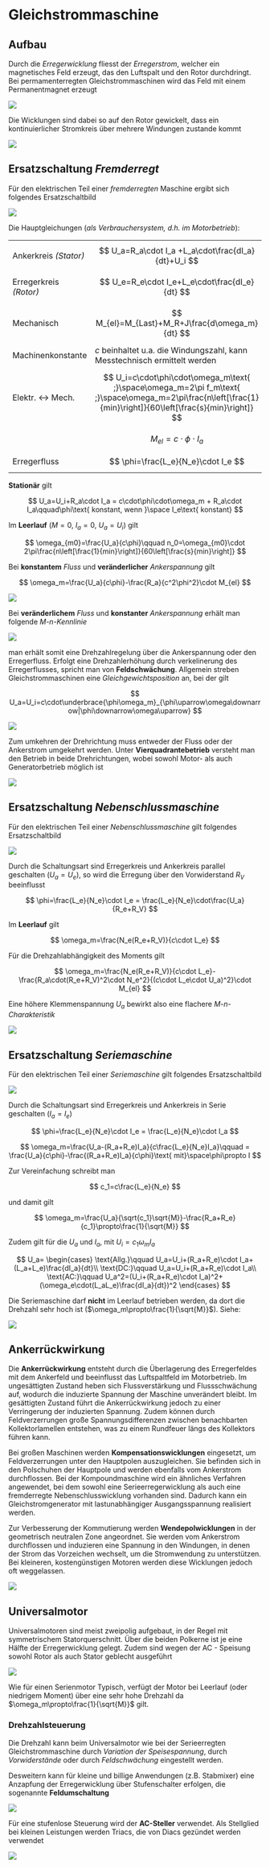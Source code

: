 # Gleichstrommaschine

## Aufbau

Durch die *Erregerwicklung* fliesst der *Erregerstrom*, welcher ein magnetisches Feld erzeugt, das den Luftspalt und den Rotor durchdringt. Bei permamenterregten Gleichstrommaschinen wird das Feld mit einem Permanentmagnet erzeugt

![](images/03_GLeichstrommaschineQuerschnitt.png)

Die Wicklungen sind dabei so auf den Rotor gewickelt, dass ein kontinuierlicher Stromkreis über mehrere Windungen zustande kommt

![](images/03_Abgewickelt.png)

## Ersatzschaltung *Fremderregt*

Für den elektrischen Teil einer *fremderregten* Maschine ergibt sich folgendes Ersatzschaltbild

![](images/03_ErsatzschaltbildFremderregt.png)

Die Hauptgleichungen (*als Verbrauchersystem, d.h. im Motorbetrieb*):

|                                 |                                                                                                                                                                                                                                                                                                                                                                                                                            |
|-------------------------|------------------------------------------------|
| Ankerkreis *(Stator)*           | $$                                                                                                                                                                                                                                                                                                                                                                                                                         
                                                                                                                                                                                                                                                                                        U_a=R_a\cdot I_a +L_a\cdot\frac{dI_a}{dt}+U_i                                                                                                                          
                                                                                                                                                                                                                                                                                        $$                                                                                                                                                                     |
| Erregerkreis *(Rotor)*          | $$                                                                                                                                                                                                                                                                                                                                                                                                                         
                                                                                                                                                                                                                                                                                        U_e=R_e\cdot I_e+L_e\cdot\frac{dI_e}{dt}                                                                                                                               
                                                                                                                                                                                                                                                                                        $$                                                                                                                                                                     |
| Mechanisch                      | $$                                                                                                                                                                                                                                                                                                                                                                                                                         
                                                                                                                                                                                                                                                                                        M_{el}=M_{Last}+M_R+J\frac{d\omega_m}{dt}                                                                                                                              
                                                                                                                                                                                                                                                                                        $$                                                                                                                                                                     |
| Machinenkonstante               | $c$ beinhaltet u.a. die Windungszahl, kann Messtechnisch ermittelt werden                                                                                                                                                                                                                                                                                                                                                  |
| Elektr. $\leftrightarrow$ Mech. | $$                                                                                                                                                                                                                                                                                                                                                                                                                         
                                                                                                                                                                                                                                                                                        U_i=c\cdot\phi\cdot\omega_m\text{ ;}\space\omega_m=2\pi f_m\text{ ;}\space\omega_m=2\pi\frac{n\left[\frac{1}{min}\right]}{60\left[\frac{s}{min}\right]}                
                                                                                                                                                                                                                                                                                        $$                                                                                                                                                                     |
|                                 | $$                                                                                                                                                                                                                                                                                                                                                                                                                         
                                                                                                                                                                                                                                                                                        M_{el}=c\cdot\phi\cdot I_a                                                                                                                                             
                                                                                                                                                                                                                                                                                        $$                                                                                                                                                                     |
| Erregerfluss                    | $$                                                                                                                                                                                                                                                                                                                                                                                                                         
                                                                                                                                                                                                                                                                                        \phi=\frac{L_e}{N_e}\cdot I_e                                                                                                                                          
                                                                                                                                                                                                                                                                                        $$                                                                                                                                                                     |

**Stationär** gilt

$$
U_a=U_i+R_a\cdot I_a = c\cdot\phi\cdot\omega_m + R_a\cdot I_a\qquad\phi\text{ konstant, wenn }\space I_e\text{ konstant}
$$

Im **Leerlauf** ($M=0$, $I_a=0$, $U_a=U_i$) gilt

$$
 \omega_{m0}=\frac{U_a}{c\phi}\qquad n_0=\omega_{m0}\cdot 2\pi\frac{n\left[\frac{1}{min}\right]}{60\left[\frac{s}{min}\right]}
$$

Bei **konstantem** *Fluss* und **veränderlicher** *Ankerspannung* gilt

$$
\omega_m=\frac{U_a}{c\phi}-\frac{R_a}{c^2\phi^2}\cdot M_{el}
$$

![](images/03_MnKennlinie.png)

Bei **veränderlichem** *Fluss* und **konstanter** *Ankerspannung* erhält man folgende *M-n-Kennlinie*

![](images/03_MnKennlinie2.png)

man erhält somit eine Drehzahlregelung über die Ankerspannung oder den Erregerfluss. Erfolgt eine Drehzahlerhöhung durch verkelinerung des Erregerflusses, spricht man von **Feldschwächung**. Allgemein streben Gleichstrommaschinen eine *Gleichgewichtsposition* an, bei der gilt

$$
U_a=U_i=c\cdot\underbrace{\phi\omega_m}_{\phi\uparrow\omega\downarrow|\phi\downarrow\omega\uparrow}
$$

![](images/03_Drehzahlstellbereich.png)

Zum umkehren der Drehrichtung muss entweder der Fluss oder der Ankerstrom umgekehrt werden. Unter **Vierquadrantebetrieb** versteht man den Betrieb in beide Drehrichtungen, wobei sowohl Motor- als auch Generatorbetrieb möglich ist

![](images/03_4Q-Betrieb.png)

## Ersatzschaltung *Nebenschlussmaschine*

Für den elektrischen Teil einer *Nebenschlussmaschine* gilt folgendes Ersatzschaltbild

![](images/03_ErsatzschaltbildNebenschlussmaschine.png)

Durch die Schaltungsart sind Erregerkreis und Ankerkreis parallel geschalten ($U_a=U_e$), so wird die Erregung über den Vorwiderstand $R_V$ beeinflusst

$$
\phi=\frac{L_e}{N_e}\cdot I_e = \frac{L_e}{N_e}\cdot\frac{U_a}{R_e+R_V}
$$

Im **Leerlauf** gilt

$$
\omega_m=\frac{N_e(R_e+R_V)}{c\cdot L_e}
$$

Für die Drehzahlabhängigkeit des Moments gilt

$$
\omega_m=\frac{N_e(R_e+R_V)}{c\cdot L_e}-\frac{R_a\cdot(R_e+R_V)^2\cdot N_e^2}{(c\cdot L_e\cdot U_a)^2}\cdot M_{el}
$$

Eine höhere Klemmenspannung $U_a$ bewirkt also eine flachere *M-n-Charakteristik*

![](images/03_MnKennlinieNebenschluss.png)

## Ersatzschaltung *Seriemaschine*

Für den elektrischen Teil einer *Seriemaschine* gilt folgendes Ersatzschaltbild

![](images/03_ErsatzschaltbildSeriemaschine.png)

Durch die Schaltungsart sind Erregerkreis und Ankerkreis in Serie geschalten ($I_a=I_e$)

$$
\phi=\frac{L_e}{N_e}\cdot I_e = \frac{L_e}{N_e}\cdot I_a
$$

$$
\omega_m=\frac{U_a-(R_a+R_e)I_a}{c\frac{L_e}{N_e}I_a}\qquad = \frac{U_a}{c\phi}-\frac{(R_a+R_e)I_a}{c\phi}\text{ mit}\space\phi\propto I
$$

Zur Vereinfachung schreibt man

$$
c_1=c\frac{L_e}{N_e}
$$

und damit gilt

$$
\omega_m=\frac{U_a}{\sqrt{c_1}\sqrt{M}}-\frac{R_a+R_e}{c_1}\propto\frac{1}{\sqrt{M}}
$$

Zudem gilt für die $U_a$ und $I_a$, mit $U_i=c_1\omega_m I_a$

$$
U_a=
\begin{cases}
\text{Allg.}\qquad U_a=U_i+(R_a+R_e)\cdot I_a+(L_a+L_e)\frac{dI_a}{dt}\\
\text{DC:}\qquad U_a=U_i+(R_a+R_e)\cdot I_a\\
\text{AC:}\qquad U_a^2=(U_i+(R_a+R_e)\cdot I_a)^2+(\omega_e\cdot(L_aL_e)\frac{dI_a}{dt})^2
\end{cases}
$$

Die Seriemaschine darf **nicht** im Leerlauf betrieben werden, da dort die Drehzahl sehr hoch ist ($\omega_m\propto\frac{1}{\sqrt{M}}$). Siehe:

![](images/03_KennlinieSerienmaschine.png)

## Ankerrückwirkung

Die **Ankerrückwirkung** entsteht durch die Überlagerung des Erregerfeldes mit dem Ankerfeld und beeinflusst das Luftspaltfeld im Motorbetrieb. Im ungesättigten Zustand heben sich Flussverstärkung und Flussschwächung auf, wodurch die induzierte Spannung der Maschine unverändert bleibt. Im gesättigten Zustand führt die Ankerrückwirkung jedoch zu einer Verringerung der induzierten Spannung. Zudem können durch Feldverzerrungen große Spannungsdifferenzen zwischen benachbarten Kollektorlamellen entstehen, was zu einem Rundfeuer längs des Kollektors führen kann.

Bei großen Maschinen werden **Kompensationswicklungen** eingesetzt, um Feldverzerrungen unter den Hauptpolen auszugleichen. Sie befinden sich in den Polschuhen der Hauptpole und werden ebenfalls vom Ankerstrom durchflossen. Bei der Kompoundmaschine wird ein ähnliches Verfahren angewendet, bei dem sowohl eine Serieerregerwicklung als auch eine fremderregte Nebenschlusswicklung vorhanden sind. Dadurch kann ein Gleichstromgenerator mit lastunabhängiger Ausgangsspannung realisiert werden.

Zur Verbesserung der Kommutierung werden **Wendepolwicklungen** in der geometrisch neutralen Zone angeordnet. Sie werden vom Ankerstrom durchflossen und induzieren eine Spannung in den Windungen, in denen der Strom das Vorzeichen wechselt, um die Stromwendung zu unterstützen. Bei kleineren, kostengünstigen Motoren werden diese Wicklungen jedoch oft weggelassen.

![](images/03_Kompensationswicklungen.png)

## Universalmotor

Universalmotoren sind meist zweipolig aufgebaut, in der Regel mit symmetrischem Statorquerschnitt. Über die beiden Polkerne ist je eine Hälfte der Erregerwicklung gelegt. Zudem sind wegen der AC - Speisung sowohl Rotor als auch Stator geblecht ausgeführt

![](images/03_AufbauUniversalmotor.png)

Wie für einen Serienmotor Typisch, verfügt der Motor bei Leerlauf (oder niedrigem Moment) über eine sehr hohe Drehzahl da $\omega_m\propto\frac{1}{\sqrt{M}}$ gilt.

### Drehzahlsteuerung

Die Drehzahl kann beim Universalmotor wie bei der Serieerregten Gleichstrommaschine durch *Variation der Speisespannung*, durch *Vorwiderstände* oder durch *Feldschwächung* eingestellt werden.

Desweitern kann für kleine und billige Anwendungen (z.B. Stabmixer) eine Anzapfung der Erregerwicklung über Stufenschalter erfolgen, die sogenannte **Feldumschaltung**

![](images/03_Feldumschaltung.png)

Für eine stufenlose Steuerung wird der **AC-Steller** verwendet. Als Stellglied bei kleinen Leistungen werden Triacs, die von Diacs gezündet werden verwendet

![](images/03_ACSteller.png)